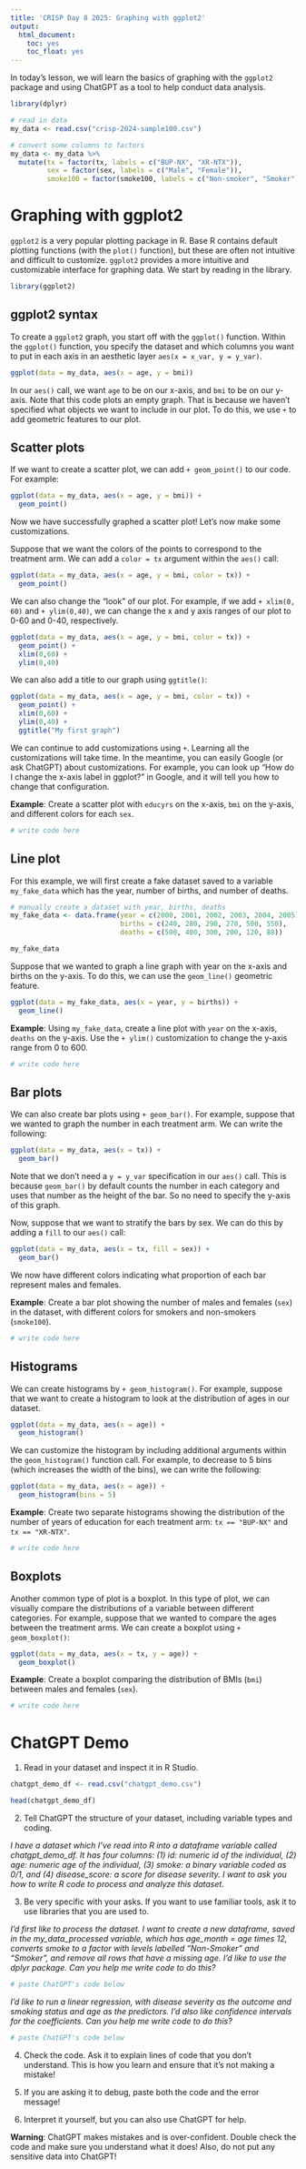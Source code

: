 ```yaml
---
title: 'CRISP Day 8 2025: Graphing with ggplot2'
output:
  html_document:
    toc: yes
    toc_float: yes
---
```


In today's lesson, we will learn the basics of graphing with the `ggplot2` package
and using ChatGPT as a tool to help conduct data analysis. 

```r
library(dplyr)

# read in data 
my_data <- read.csv("crisp-2024-sample100.csv")

# convert some columns to factors 
my_data <- my_data %>% 
  mutate(tx = factor(tx, labels = c("BUP-NX", "XR-NTX")), 
         sex = factor(sex, labels = c("Male", "Female")), 
         smoke100 = factor(smoke100, labels = c("Non-smoker", "Smoker")))
```

# Graphing with ggplot2

`ggplot2` is a very popular plotting package in R. Base R contains default 
plotting functions (with the `plot()` function), but these are often not intuitive 
and difficult to customize. `ggplot2` provides a more intuitive and customizable 
interface for graphing data. We start by reading in the library. 

```r
library(ggplot2)
```

## ggplot2 syntax

To create a `ggplot2` graph, you start off with the `ggplot()` function. Within
the `ggplot()` function, you specify the dataset and which columns you want to put 
in each axis in an aesthetic layer `aes(x = x_var, y = y_var)`. 

```r
ggplot(data = my_data, aes(x = age, y = bmi)) 
```

In our `aes()` call, we want `age` to be on our x-axis, and `bmi` to be on our y-axis. 
Note that this code plots an empty graph. That is because we haven't specified 
what objects we want to include in our plot. To do this, we use `+` to add geometric features 
to our plot. 

## Scatter plots 

If we want to create a scatter plot, we can add `+ geom_point()` to our 
code. For example: 

```r
ggplot(data = my_data, aes(x = age, y = bmi)) + 
  geom_point()
```

Now we have successfully graphed a scatter plot! Let's now make some customizations. 

Suppose that we want the colors of the points to correspond to the treatment 
arm. We can add a `color = tx` argument within the `aes()` call: 

```r
ggplot(data = my_data, aes(x = age, y = bmi, color = tx)) + 
  geom_point()
```

We can also change the "look" of our plot. For example, if we add `+ xlim(0, 60)` and `+ ylim(0,40)`,
we can change the x and y axis ranges of our plot to 0-60 and 0-40, respectively. 

```r
ggplot(data = my_data, aes(x = age, y = bmi, color = tx)) + 
  geom_point() + 
  xlim(0,60) + 
  ylim(0,40)
```

We can also add a title to our graph using `ggtitle()`: 

```r
ggplot(data = my_data, aes(x = age, y = bmi, color = tx)) + 
  geom_point() + 
  xlim(0,60) + 
  ylim(0,40) + 
  ggtitle("My first graph")
```

We can continue to add customizations using `+`. Learning all the customizations will take time. 
In the meantime, you can easily Google (or ask ChatGPT) about customizations. For example, 
you can look up "How do I change the x-axis label in ggplot?" in Google, and it will tell you how 
to change that configuration. 

**Example**: Create a scatter plot with `educyrs` on the x-axis, `bmi` on the y-axis,
and different colors for each `sex`. 

```r
# write code here 
```

## Line plot 

For this example, we will first create a fake dataset saved to a variable
`my_fake_data` which has the year, number of births, and number of deaths. 

```r
# manually create a dataset with year, births, deaths
my_fake_data <- data.frame(year = c(2000, 2001, 2002, 2003, 2004, 2005), 
                           births = c(240, 280, 290, 270, 500, 550), 
                           deaths = c(500, 400, 300, 200, 120, 88))

my_fake_data
```

Suppose that we wanted to graph a line graph with year on the x-axis and births 
on the y-axis. To do this, we can use the `geom_line()` geometric feature. 

```r
ggplot(data = my_fake_data, aes(x = year, y = births)) + 
  geom_line()
```

**Example**: Using `my_fake_data`, create a line plot with `year` on the x-axis, 
`deaths` on the y-axis. Use the `+ ylim()` customization to change the y-axis 
range from 0 to 600. 

```r
# write code here 
```

## Bar plots 

We can also create bar plots using `+ geom_bar()`. 
For example, suppose that we wanted to graph the number in each treatment arm.
We can write the following: 

```r
ggplot(data = my_data, aes(x = tx)) + 
  geom_bar()
```

Note that we don't need a `y = y_var` specification in our `aes()` call. This
is because `geom_bar()` by default counts the number in each category and uses 
that number as the height of the bar. So no need to specify the y-axis of this graph. 

Now, suppose that we want to stratify the bars by sex. We can do this by adding 
a `fill` to our `aes()` call: 

```r
ggplot(data = my_data, aes(x = tx, fill = sex)) + 
  geom_bar()
```

We now have different colors indicating what proportion of each bar represent
males and females. 

**Example**: Create a bar plot showing the number of males and females (`sex`) in the 
dataset, with different colors for smokers and non-smokers (`smoke100`). 

```r
# write code here 
```



## Histograms 

We can create histograms by `+ geom_histogram()`. For example, suppose
that we want to create a histogram to look at the distribution of ages in our dataset. 

```r
ggplot(data = my_data, aes(x = age)) + 
  geom_histogram()
```

We can customize the histogram by including additional arguments within the 
`geom_histogram()` function call. For example, to decrease to 5 bins (which increases the
width of the bins), we can write the following:

```r
ggplot(data = my_data, aes(x = age)) + 
  geom_histogram(bins = 5)
```

**Example**: Create two separate histograms showing the distribution of the number of 
years of education for each treatment arm: `tx == "BUP-NX"` and `tx == "XR-NTX"`.

```r
# write code here 
```


## Boxplots 

Another common type of plot is a boxplot. In this type of plot, we can visually 
compare the distributions of a variable between different categories. For example, suppose that we
wanted to compare the ages between the treatment arms. We can create a boxplot using 
`+ geom_boxplot()`: 

```r
ggplot(data = my_data, aes(x = tx, y = age)) + 
  geom_boxplot()
```

**Example**: Create a boxplot comparing the distribution of BMIs (`bmi`) between
males and females (`sex`).

```r
# write code here 
```

# ChatGPT Demo 

1. Read in your dataset and inspect it in R Studio. 

```r
chatgpt_demo_df <- read.csv("chatgpt_demo.csv")

head(chatgpt_demo_df)
```

2. Tell ChatGPT the structure of your dataset, including variable types and coding.  

*I have a dataset which I’ve read into R into a dataframe variable called 
chatgpt_demo_df. It has four columns: (1) id: numeric id of the individual, 
(2) age: numeric age of the individual, (3) smoke: a binary variable coded as 0/1,
and (4) disease_score: a score for disease severity. I want to ask you how to 
write R code to process and analyze this dataset.*

3. Be very specific with your asks. If you want to use familiar tools, ask it 
to use libraries that you are used to. 

*I’d first like to process the dataset. I want to create a new dataframe, saved 
in the my_data_processed variable, which has age_month  = age times 12, converts 
smoke to a factor with levels labelled “Non-Smoker” and “Smoker”, and remove all
rows that have a missing age. I’d like to use the dplyr package. Can you help me
write code to do this?* 

```r
# paste ChatGPT's code below 
```

*I’d like to run a linear regression, with disease severity as the outcome and 
smoking status and age as the predictors. I’d also like confidence intervals for 
the coefficients. Can you help me write code to do this?*

```r
# paste ChatGPT's code below 
```

4. Check the code. Ask it to explain lines of code that you don’t understand. 
This is how you learn and ensure that it’s not making a mistake! 

5. If you are asking it to debug, paste both the code and the error message! 

6. Interpret it yourself, but you can also use ChatGPT for help. 

**Warning**: ChatGPT makes mistakes and is over-confident. Double check the code
and make sure you understand what it does! Also, do not put any sensitive data 
into ChatGPT! 



